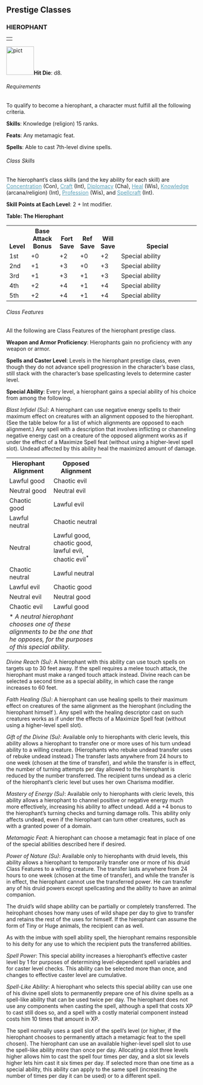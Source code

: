 
<a id="prestige-classes"></a><h2>Prestige Classes</h2>
<a id="hierophant"></a><h3>HIEROPHANT</h3>
<table border="0" cellpadding="0" cellspacing="0" style="width: 100%">
<tbody>
<tr>
<td class="line"> </td>
</tr>
</tbody>
</table>
<p class="initial"><a
href="http://www.wizards.com/dnd/images/dmg35_gallery/DMG35_PG189_WEB.jpg"><img
class="art-wide" src="pict.jpg" title="" alt="pict"
style="border: 0px solid ; width: 73px; height: 75px;" /></a><b>Hit Die</b>:
d8.</p>
<a id="hierophant-requirements"></a><h6>Requirements</h6>
<p class="initial">To qualify to become a hierophant, a character
must fulfill all the following criteria.</p>
<p><b>Skills</b>: Knowledge (religion) 15 ranks.</p>
<p><b>Feats</b>: Any metamagic feat.</p>
<p><b>Spells</b>: Able to cast 7th-level divine spells.</p>
<h6>Class Skills</h6>
<p class="initial">The hierophant&#8217;s class skills (and the key
ability for each skill) are <a style="color: rgb(87, 158, 182);"
href="skillsAll.html#concentration">Concentration</a>
(Con), <a style="color: rgb(87, 158, 182);" href="skillsAll.html#craft">Craft</a>
(Int), <a style="color: rgb(87, 158, 182);"
href="skillsAll.html#diplomacy">Diplomacy</a> (Cha), <a
style="color: rgb(87, 158, 182);" href="skillsAll.html#heal">Heal</a>
(Wis), <a style="color: rgb(87, 158, 182);"
href="skillsAll.html#knowledge">Knowledge</a> (arcana/religion) (Int),
<a style="color: rgb(87, 158, 182);"
href="skillsAll.html#profession">Profession</a> (Wis), and <a
style="color: rgb(87, 158, 182);" href="skillsAll.html#spellcraft">Spellcraft</a>
(Int). </p>
<p><b>Skill Points at Each Level</b>: 2 + Int modifier.</p>
<a id="table-the-hierophant"></a><p><b>Table: The Hierophant</b></p>
<table border="0" cellpadding="1" cellspacing="0" style="width: 100%">
<tbody>
<tr valign="bottom">
<th style="width: 8%">Level</th>
<th style="width: 15%">Base
Attack Bonus</th>
<th style="width: 8%">Fort
Save</th>
<th style="width: 8%">Ref
Save</th>
<th style="width: 8%">Will
Save</th>
<th>Special</th>
</tr>
<tr class="odd-row">
<td>1st</td>
<td>+0</td>
<td>+2</td>
<td>+0</td>
<td>+2</td>
<td>Special ability</td>
</tr>
<tr>
<td>2nd</td>
<td>+1</td>
<td>+3</td>
<td>+0</td>
<td>+3</td>
<td>Special ability</td>
</tr>
<tr class="odd-row">
<td>3rd</td>
<td>+1</td>
<td>+3</td>
<td>+1</td>
<td>+3</td>
<td>Special ability</td>
</tr>
<tr>
<td>4th</td>
<td>+2</td>
<td>+4</td>
<td>+1</td>
<td>+4</td>
<td>Special ability</td>
</tr>
<tr class="odd-row">
<td>5th</td>
<td>+2</td>
<td>+4</td>
<td>+1</td>
<td>+4</td>
<td>Special ability</td>
</tr>
</tbody>
</table>
<a id="hierophant-class-features"></a><h6>Class Features</h6>


<p class="initial">All the following are Class Features of the
hierophant prestige class.</p>
<p><b>Weapon and Armor Proficiency</b>: Hierophants gain no
proficiency with any weapon or armor.</p>
<p><b>Spells and Caster Level</b>: Levels in the hierophant
prestige class, even though they do not advance spell progression in
the character&#8217;s base class, still stack with the character&#8217;s base
spellcasting levels to determine caster level.</p>
<p><b>Special Ability</b>: Every level, a hierophant gains a
special ability of his choice from among the following.</p>
<a id="hierophant-blast-infidel"></a><p><i>Blast Infidel (Su)</i>: A hierophant can use negative
energy spells to their maximum effect on creatures with an alignment
opposed to the hierophant. (See the table below for a list of which
alignments are opposed to each alignment.) Any spell with a description
that involves inflicting or channeling negative energy cast on a
creature of the opposed alignment works as if under the effect of a
Maximize Spell feat (without using a higher-level spell slot). Undead
affected by this ability heal the maximized amount of damage.</p>
<a id="table-blast-infidel-opposed-alignments"></a><table border="0" cellpadding="1" cellspacing="0" style="width: 50%">
<tbody>
<tr>
<th>Hierophant Alignment</th>
<th>Opposed Alignment</th>
</tr>
<tr class="odd-row">
<td>Lawful good</td>
<td>Chaotic evil</td>
</tr>
<tr>
<td>Neutral good</td>
<td>Neutral evil</td>
</tr>
<tr class="odd-row">
<td>Chaotic good</td>
<td>Lawful evil</td>
</tr>
<tr>
<td>Lawful neutral</td>
<td>Chaotic neutral</td>
</tr>
<tr class="odd-row">
<td>Neutral</td>
<td>Lawful good, chaotic good, lawful evil, chaotic evil<sup>*</sup></td>
</tr>
<tr>
<td>Chaotic neutral</td>
<td>Lawful neutral</td>
</tr>
<tr class="odd-row">
<td>Lawful evil </td>
<td>Chaotic good</td>
</tr>
<tr>
<td>Neutral evil</td>
<td>Neutral good</td>
</tr>
<tr class="odd-row">
<td>Chaotic evil</td>
<td>Lawful good</td>
</tr>
<tr>
<td colspan="2">* <i>A neutral hierophant chooses one of
these alignments to be the one that he opposes, for the purposes of
this special ability.</i></td>
</tr>
</tbody>
</table>
<a id="hierophant-divine-reach"></a><p><i>Divine Reach (Su)</i>: A hierophant with this ability can
use touch spells on targets up to 30 feet away. If the spell requires a
melee touch attack, the hierophant must make a ranged touch attack
instead. Divine reach can be selected a second time as a special
ability, in which case the range increases to 60 feet.</p>
<a id="hierophant-faith-healing"></a><p><i>Faith Healing (Su)</i>: A hierophant can use healing spells
to their maximum effect on creatures of the same alignment as the
hierophant (including the hierophant himself ). Any spell with the
healing descriptor cast on such creatures works as if under the effects
of a Maximize Spell feat (without using a higher-level spell slot).</p>
<a id="hierophant-gift-of-the-divine"></a><p><i>Gift of the Divine (Su)</i>: Available only to hierophants
with cleric levels, this ability allows a hierophant to transfer one or
more uses of his turn undead ability to a willing creature.
(Hierophants who rebuke undead transfer uses of rebuke undead instead.)
The transfer lasts anywhere from 24 hours to one week (chosen at the
time of transfer), and while the transfer is in effect, the number of
turning attempts per day allowed to the hierophant is reduced by the
number transferred. The recipient turns undead as a cleric of the
hierophant&#8217;s cleric level but uses her own Charisma modifier.</p>
<a id="hierophant-mastery-of-energy"></a><p><i>Mastery of Energy (Su)</i>: Available only to hierophants
with cleric levels, this ability allows a hierophant to channel
positive or negative energy much more effectively, increasing his
ability to affect undead. Add a +4 bonus to the hierophant&#8217;s turning
checks and turning damage rolls. This ability only affects undead, even
if the hierophant can turn other creatures, such as with a granted
power of a domain.</p>
<p><i>Metamagic Feat</i>: A hierophant can choose a metamagic
feat in place of one of the special abilities described here if desired.</p>
<a id="hierophant-power-of-nature"></a><p><i>Power of Nature (Su)</i>: Available only to hierophants
with druid levels, this ability allows a hierophant to temporarily
transfer one or more of his druid Class Features to a willing creature.
The transfer lasts anywhere from 24 hours to one week (chosen at the
time of transfer), and while the transfer is in effect, the hierophant
cannot use the transferred power. He can transfer any of his druid
powers except spellcasting and the ability to have an animal companion.</p>
<p>The druid&#8217;s wild shape ability can be partially or completely
transferred. The heirophant choses how many uses of wild shape per day
to give to transfer and retains the rest of the uses for himself. If
the hierophant can assume the form of Tiny or Huge animals, the
recipient can as well.</p>
<p>As with the imbue with spell ability spell, the hierophant
remains responsible to his deity for any use to which the recipient
puts the transferred abilities.</p>
<a id="hierophant-spell-power"></a><p><i>Spell Power</i>: This special ability increases a
hierophant&#8217;s effective caster level by 1 for purposes of determining
level-dependent spell variables and for caster level checks. This
ability can be selected more than once, and changes to effective caster
level are cumulative.</p>
<p><i>Spell-Like Ability</i>: A hierophant who selects this
special ability can use one of his divine spell slots to permanently
prepare one of his divine spells as a spell-like ability that can be
used twice per day. The hierophant does not use any components when
casting the spell, although a spell that costs XP to cast still does
so, and a spell with a costly material component instead costs him 10
times that amount in XP.</p>
<p>The spell normally uses a spell slot of the spell&#8217;s level (or
higher, if the hierophant chooses to permanently attach a metamagic
feat to the spell chosen). The hierophant can use an available
higher-level spell slot to use the spell-like ability more than once
per day. Allocating a slot three levels higher allows him to cast the
spell four times per day, and a slot six levels higher lets him cast it
six times per day. If selected more than one time as a special ability,
this ability can apply to the same spell (increasing the number of
times per day it can be used) or to a different spell.</p>



